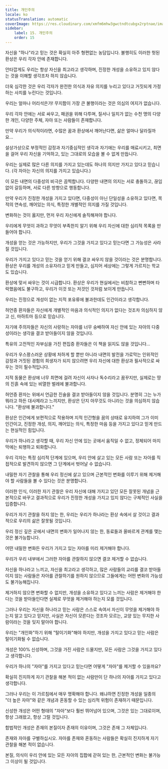 ```yaml
---
title: 개인주의
locale: ko
statusTranslation: automatic
coverImage: https://res.cloudinary.com/xmfm6mhw3gwctndtcubgx2rptnae/image/upload/v1740468922/small_cover_tratado_de_psicologia_revolucionaria_a4c0dca4e0.webp
sidebar:
    label: 15. 개인주의
    order: 15
---
```

자신을 "하나"라고 믿는 것은 확실히 아주 형편없는 농담입니다. 불행히도 이러한 헛된 환상은 우리 각자 안에 존재합니다.

안타깝게도 우리는 항상 자신을 최고라고 생각하며, 진정한 개성을 소유하고 있지 않다는 것을 이해할 생각조차 하지 않습니다.

더욱 심각한 것은 우리 각자가 완전한 의식과 자유 의지를 누리고 있다고 거짓되게 가정하는 사치를 누린다는 것입니다.

우리는 얼마나 어리석은가! 무지함이 가장 큰 불행이라는 것은 의심의 여지가 없습니다.

우리 각자 안에는 서로 싸우고, 패권을 위해 다투며, 질서나 일치가 없는 수천 명의 다양한 개인, 다양한 주체, 자아 또는 사람들이 존재합니다.

만약 우리가 의식적이라면, 수많은 꿈과 환상에서 깨어난다면, 삶은 얼마나 달라질까요...

설상가상으로 부정적인 감정과 자기중심적인 생각과 자기애는 우리를 매료시키고, 최면을 걸어 우리 자신을 기억하고, 있는 그대로의 모습을 볼 수 없게 만듭니다.

우리는 실제로 많은 다른 의지를 가지고 있는데도 하나의 의지만 가지고 있다고 믿습니다. (각 자아는 자신의 의지를 가지고 있습니다.)

이 모든 내면의 다중성의 비극은 끔찍합니다. 다양한 내면의 의지는 서로 충돌하고, 끊임없이 갈등하며, 서로 다른 방향으로 행동합니다.

만약 우리가 진정한 개성을 가지고 있다면, 다중성이 아닌 단일성을 소유하고 있다면, 목적의 연속성, 깨어있는 의식, 특정한 개별적인 의지를 가질 것입니다.

변화하는 것이 옳지만, 먼저 우리 자신에게 솔직해져야 합니다.

우리에게 무엇이 과하고 무엇이 부족한지 알기 위해 우리 자신에 대한 심리적 목록을 만들어야 합니다.

개성을 얻는 것은 가능하지만, 우리가 그것을 가지고 있다고 믿는다면 그 가능성은 사라질 것입니다.

우리가 가지고 있다고 믿는 것을 얻기 위해 결코 싸우지 않을 것이라는 것은 분명합니다. 환상은 우리를 개성의 소유자라고 믿게 만들고, 심지어 세상에는 그렇게 가르치는 학교도 있습니다.

환상에 맞서 싸우는 것이 시급합니다. 환상은 우리가 현실에서는 비참하고 뻔뻔하며 타락했음에도 불구하고, 우리가 이것 또는 저것인 것처럼 보이게 만듭니다.

우리는 진정으로 개성이 없는 지적 포유류에 불과한데도 인간이라고 생각합니다.

허언증 환자들은 자신에게 개별적인 마음과 의식적인 의지가 없다는 것조차 의심하지 않고 신, 마하트마 등으로 믿습니다.

자기애 주의자들은 자신의 사랑하는 자아를 너무 숭배하여 자신 안에 있는 자아의 다중성이라는 생각을 결코 받아들이지 않을 것입니다.

특유의 고전적인 자부심을 가진 편집증 환자들은 이 책을 읽지도 않을 것입니다...

우리가 우스꽝스러운 상황에 처하게 할 뿐만 아니라 내면의 발전을 가로막는 인위적인 감정과 거짓된 경험의 희생자가 되지 않으려면 우리 자신에 대한 환상과 필사적으로 싸우는 것이 필수적입니다.

지적 동물은 환상에 너무 최면에 걸려 자신이 사자나 독수리라고 꿈꾸지만, 실제로는 땅의 진흙 속에 있는 비열한 벌레에 불과합니다.

허언증 환자는 위에서 언급한 진술을 결코 받아들이지 않을 것입니다. 분명히 그는 누가 뭐라고 하든 대사제라고 느끼지만, 환상은 단지 아무것도 아니라는 것을 의심하지 않습니다. "환상에 불과합니다."

환상은 인간에게 보편적으로 작용하며 지적 인간형을 꿈의 상태로 유지하여 그가 이미 인간이고, 진정한 개성, 의지, 깨어있는 의식, 특정한 마음 등을 가지고 있다고 믿게 만드는 현실적인 힘입니다.

우리가 하나라고 생각할 때, 우리 자신 안에 있는 곳에서 움직일 수 없고, 정체되어 마지막에는 퇴행하고 퇴화합니다.

우리 각자는 특정 심리적 단계에 있으며, 우리 안에 살고 있는 모든 사람 또는 자아를 직접적으로 발견하지 않으면 그 단계에서 벗어날 수 없습니다.

내밀한 자기 관찰을 통해 우리 정신에 살고 있으며 근본적인 변화를 이루기 위해 제거해야 할 사람들을 볼 수 있다는 것은 분명합니다.

이러한 인식, 이러한 자기 관찰은 우리 자신에 대해 가지고 있던 모든 잘못된 개념을 근본적으로 바꾸고 결과적으로 우리가 진정한 개성을 가지고 있지 않다는 구체적인 사실을 입증합니다.

우리가 자기 관찰을 하지 않는 한, 우리는 우리가 하나라는 환상 속에서 살 것이고 결과적으로 우리의 삶은 잘못될 것입니다.

우리 정신 깊은 곳에서 내면의 변화가 일어나지 않는 한, 동료들과 올바르게 관계를 맺는 것은 불가능합니다.

어떤 내밀한 변화든 우리가 가지고 있는 자아를 미리 제거해야 합니다.

우리가 우리 내부에서 그러한 자아를 관찰하지 않으면 결코 제거할 수 없습니다.

자신을 하나라고 느끼고, 자신을 최고라고 생각하고, 많은 사람들의 교리를 결코 받아들이지 않는 사람들은 자아를 관찰하기를 원하지 않으므로 그들에게는 어떤 변화의 가능성도 불가능해집니다.

제거하지 않으면 변화할 수 없지만, 개성을 소유하고 있다고 느끼는 사람은 제거해야 한다는 것을 받아들인다면 실제로 무엇을 제거해야 하는지 모를 것입니다.

그러나 우리는 자신을 하나라고 믿는 사람은 스스로 속여서 자신이 무엇을 제거해야 하는지 알고 있다고 믿지만, 사실은 자신이 모른다는 것조차 모르는, 교양 있는 무지한 사람이라는 것을 잊지 말아야 합니다.

우리는 "개인화"하기 위해 "탈이기화"해야 하지만, 개성을 가지고 있다고 믿는 사람은 탈이기화될 수 없습니다.

개성은 100% 신성하며, 그것을 가진 사람은 드물지만, 모든 사람은 그것을 가지고 있다고 생각합니다.

우리가 하나의 "자아"를 가지고 있다고 믿는다면 어떻게 "자아"를 제거할 수 있을까요?

확실히 진지하게 자기 관찰을 해본 적이 없는 사람만이 단 하나의 자아를 가지고 있다고 생각합니다.

그러나 우리는 이 가르침에서 매우 명확해야 합니다. 왜냐하면 진정한 개성을 일종의 "더 높은 자아"와 같은 개념과 혼동할 수 있는 심리적 위험이 존재하기 때문입니다.

신성한 개성은 어떤 형태의 "자아"보다 훨씬 뛰어넘어 있으며, 그것은 있는 그대로이며, 항상 그래왔고, 항상 그럴 것입니다.

합법적인 개성은 존재의 본질이자 존재의 이유이며, 그것은 존재 그 자체입니다.

존재와 자아를 구별하십시오. 자아를 존재와 혼동하는 사람들은 확실히 진지하게 자기 관찰을 해본 적이 없습니다.

본질, 의식이 우리 안에 있는 모든 자아의 집합에 갇혀 있는 한, 근본적인 변화는 불가능 그 이상이 될 것입니다.


